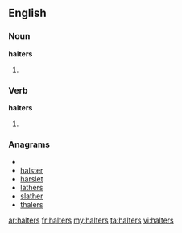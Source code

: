 ==English==

===Noun===
'''halters'''

# {{plural of|[[halter]]}}

===Verb===
'''halters'''

# {{third-person singular of|[[halter]]}}

===Anagrams===
* {{alphagram|aehlrst}}
* [[halster#English|halster]]
* [[harslet#English|harslet]]
* [[lathers#English|lathers]]
* [[slather#English|slather]]
* [[thalers#English|thalers]]

[[ar:halters]]
[[fr:halters]]
[[my:halters]]
[[ta:halters]]
[[vi:halters]]